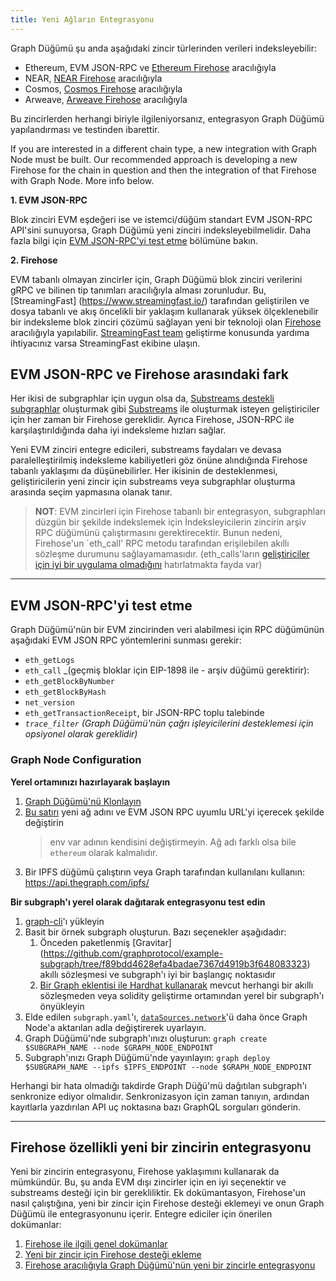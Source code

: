 ```yaml
---
title: Yeni Ağların Entegrasyonu
---
```


Graph Düğümü şu anda aşağıdaki zincir türlerinden verileri indeksleyebilir:

- Ethereum, EVM JSON-RPC ve [Ethereum Firehose](https://github.com/streamingfast/firehose-ethereum) aracılığıyla
- NEAR, [NEAR Firehose](https://github.com/streamingfast/near-firehose-indexer) aracılığıyla
- Cosmos, [Cosmos Firehose](https://github.com/graphprotocol/firehose-cosmos) aracılığıyla
- Arweave, [Arweave Firehose](https://github.com/graphprotocol/firehose-arweave) aracılığıyla

Bu zincirlerden herhangi biriyle ilgileniyorsanız, entegrasyon Graph Düğümü yapılandırması ve testinden ibarettir.

If you are interested in a different chain type, a new integration with Graph Node must be built. Our recommended approach is developing a new Firehose for the chain in question and then the integration of that Firehose with Graph Node. More info below.

**1. EVM JSON-RPC**

Blok zinciri EVM eşdeğeri ise ve istemci/düğüm standart EVM JSON-RPC API'sini sunuyorsa, Graph Düğümü yeni zinciri indeksleyebilmelidir. Daha fazla bilgi için [EVM JSON-RPC'yi test etme](new-chain-integration#testing-an-evm-json-rpc) bölümüne bakın.

**2. Firehose**

EVM tabanlı olmayan zincirler için, Graph Düğümü blok zinciri verilerini gRPC ve bilinen tip tanımları aracılığıyla alması zorunludur. Bu, [StreamingFast] (https://www.streamingfast.io/) tarafından geliştirilen ve dosya tabanlı ve akış öncelikli bir yaklaşım kullanarak yüksek ölçeklenebilir bir indeksleme blok zinciri çözümü sağlayan yeni bir teknoloji olan [Firehose](firehose/) aracılığıyla yapılabilir. [StreamingFast team](mailto:integrations@streamingfast.io/) geliştirme konusunda yardıma ihtiyacınız varsa StreamingFast ekibine ulaşın.

## EVM JSON-RPC ve Firehose arasındaki fark

Her ikisi de subgraphlar için uygun olsa da, [Substreams destekli subgraphlar](cookbook/substreams-powered-subgraphs/) oluşturmak gibi [Substreams](substreams/) ile oluşturmak isteyen geliştiriciler için her zaman bir Firehose gereklidir. Ayrıca Firehose, JSON-RPC ile karşılaştırıldığında daha iyi indeksleme hızları sağlar.

Yeni EVM zinciri entegre edicileri, substreams faydaları ve devasa paralelleştirilmiş indeksleme kabiliyetleri göz önüne alındığında Firehose tabanlı yaklaşımı da düşünebilirler. Her ikisinin de desteklenmesi, geliştiricilerin yeni zincir için substreams veya subgraphlar oluşturma arasında seçim yapmasına olanak tanır.

> **NOT**: EVM zincirleri için Firehose tabanlı bir entegrasyon, subgraphları düzgün bir şekilde indekslemek için İndeksleyicilerin zincirin arşiv RPC düğümünü çalıştırmasını gerektirecektir. Bunun nedeni, Firehose'un \`eth_call' RPC metodu tarafından erişilebilen akıllı sözleşme durumunu sağlayamamasıdır. (eth_calls'ların [geliştiriciler için iyi bir uygulama olmadığını](https://thegraph.com/blog/improve-subgraph-performance-reduce-eth-calls/) hatırlatmakta fayda var)

---

## EVM JSON-RPC'yi test etme

Graph Düğümü'nün bir EVM zincirinden veri alabilmesi için RPC düğümünün aşağıdaki EVM JSON RPC yöntemlerini sunması gerekir:

- `eth_getLogs`
- `eth_call` \_(geçmiş bloklar için EIP-1898 ile - arşiv düğümü gerektirir):
- `eth_getBlockByNumber`
- `eth_getBlockByHash`
- `net_version`
- `eth_getTransactionReceipt`, bir JSON-RPC toplu talebinde
- _`trace_filter`_ _(Graph Düğümü'nün çağrı işleyicilerini desteklemesi için opsiyonel olarak gereklidir)_

### Graph Node Configuration

**Yerel ortamınızı hazırlayarak başlayın**

1. [Graph Düğümü'nü Klonlayın](https://github.com/graphprotocol/graph-node)
2. [Bu satırı](https://github.com/graphprotocol/graph-node/blob/master/docker/docker-compose.yml#L22) yeni ağ adını ve EVM JSON RPC uyumlu URL'yi içerecek şekilde değiştirin
   > env var adının kendisini değiştirmeyin. Ağ adı farklı olsa bile `ethereum` olarak kalmalıdır.
3. Bir IPFS düğümü çalıştırın veya Graph tarafından kullanılanı kullanın: https://api.thegraph.com/ipfs/

**Bir subgraph'ı yerel olarak dağıtarak entegrasyonu test edin**

1. [graph-cli](https://github.com/graphprotocol/graph-cli)'ı yükleyin
2. Basit bir örnek subgraph oluşturun. Bazı seçenekler aşağıdadır:
   1. Önceden paketlenmiş [Gravitar] (https://github.com/graphprotocol/example-subgraph/tree/f89bdd4628efa4badae7367d4919b3f648083323) akıllı sözleşmesi ve subgraph'ı iyi bir başlangıç noktasıdır
   2. [Bir Graph eklentisi ile Hardhat kullanarak](https://github.com/graphprotocol/hardhat-graph) mevcut herhangi bir akıllı sözleşmeden veya solidity geliştirme ortamından yerel bir subgraph'ı önyükleyin
3. Elde edilen `subgraph.yaml`'ı, [`dataSources.network`](http://dataSources.network)'ü daha önce Graph Node'a aktarılan adla değiştirerek uyarlayın.
4. Graph Düğümü'nde subgraph'ınızı oluşturun: `graph create $SUBGRAPH_NAME --node $GRAPH_NODE_ENDPOINT`
5. Subgraph'ınızı Graph Düğümü'nde yayınlayın: `graph deploy $SUBGRAPH_NAME --ipfs $IPFS_ENDPOINT --node $GRAPH_NODE_ENDPOINT`

Herhangi bir hata olmadığı takdirde Graph Düğü'mü dağıtılan subgraph'ı senkronize ediyor olmalıdır. Senkronizasyon için zaman tanıyın, ardından kayıtlarla yazdırılan API uç noktasına bazı GraphQL sorguları gönderin.

---

## Firehose özellikli yeni bir zincirin entegrasyonu

Yeni bir zincirin entegrasyonu, Firehose yaklaşımını kullanarak da mümkündür. Bu, şu anda EVM dışı zincirler için en iyi seçenektir ve substreams desteği için bir gerekliliktir. Ek dokümantasyon, Firehose'un nasıl çalıştığına, yeni bir zincir için Firehose desteği eklemeyi ve onun Graph Düğümü ile entegrasyonunu içerir. Entegre ediciler için önerilen dokümanlar:

1. [Firehose ile ilgili genel dokümanlar](firehose/)
2. [Yeni bir zincir için Firehose desteği ekleme](https://firehose.streamingfast.io/integrate-new-chains/integration-overview)
3. [Firehose aracılığıyla Graph Düğümü'nün yeni bir zincirle entegrasyonu](https://github.com/graphprotocol/graph-node/blob/master/docs/implementation/add-chain.md)
